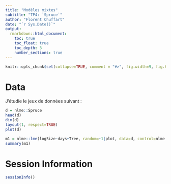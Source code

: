 ```yaml
---
title: "Modèles mixtes"
subtitle: "TP4: `Spruce`"
author: "Florent Chuffart"
date: "`r Sys.Date()`"
output: 
  rmarkdown::html_document:
    toc: true
    toc_float: true
    toc_depth: 3
    number_sections: true
---
```



```r
knitr::opts_chunk$set(collapse=TRUE, comment = "#>", fig.width=9, fig.height=6, eval=TRUE, echo=TRUE, results="verbatim", warning=FALSE)
```
# Data

J’étudie le jeux de données suivant : 

```r
d = nlme::Spruce
head(d)
dim(d)
layout(1, respect=TRUE)
plot(d)

m1 = nlme::lme(logSize~days+Tree, random=~1|plot, data=d, control=nlme::lmeControl(opt='optim'), method="ML")
summary(m1)
```







# Session Information

```r
sessionInfo()
```


